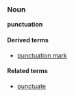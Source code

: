 ===Noun===
'''punctuation'''

====Derived terms====
*[[punctuation mark]]

====Related terms====
*[[punctuate]]